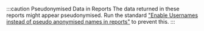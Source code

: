 :::caution Pseudonymised Data in Reports
The data returned in these reports might appear pseudonymised. Run the standard ["Enable Usernames instead of pseudo anonymised names in reports"](../../tenantadministration/standards/) to prevent this.
:::
